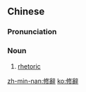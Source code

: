 ==Chinese==
{{zh-forms|s=修辞}}

===Pronunciation===
{{zh-pron
|m=xiūcí
|c=sau1 ci4
|mn=qz:siu-sîr/xm,zz:siu-sû
|cat=n
}}

===Noun===
{{zh-noun}}

# [[rhetoric]]

[[zh-min-nan:修辭]]
[[ko:修辭]]